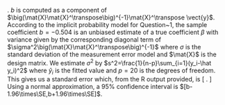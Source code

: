 
\solution.
$b$ is computed as a component of $\big(\mat{X}\mat{X}^\transpose\big)^{-1}\mat{X}^\transpose \vect{y}$.
According to the implicit probability model for Question~1, the sample coefficient $b=-0.504$ is an unbiased estimate of a true coefficient $\beta$ with variance given by the corresponding diagonal term of $\sigma^2\big(\mat{X}\mat{X}^\transpose\big)^{-1}$ where $\sigma$ is the standard deviation of the measurement error model and $\mat{X}$ is the design matrix. 
We estimate $\sigma^2$ by $s^2=\frac{1}{n-p}\sum_{i=1}(y_i-\hat y_i)^2$ where $\hat y_i$ is the fitted value and $p=20$ is the degrees of freedom.
This gives us a standard error which, from the R output provided, is 
\[
\SE=0.113.
\]
Using a normal approximation, a 95% confidence interval is $[b-1.96\times\SE,b+1.96\times\SE]$.

\grade{
1 point for a formula for $b$; 1 point for covariance matrix; 1 point for standard error; 1 point for structure of the CI; 1 point for adding appropriate words to describe the quantities.
}


